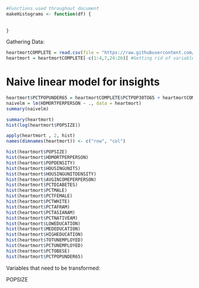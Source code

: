 ```r
#Functions used throughout document
makeHistograms <- function(df) {
  
  
}

```

Gathering Data:
```r
heartmortCOMPLETE = read.csv(file = "https://raw.githubusercontent.com/PDBoegel/HeartMortality/master/HeartMort.csv", header = TRUE)
heartmort = heartmortCOMPLETE[-c(1:4,7,24:26)] #Getting rid of variables for metadata and other dependent variable
```

# Naive linear model for insights

```r
heartmort$PCTPOPUNDER65 = heartmortCOMPLETE$PCTPOP30TO65 + heartmortCOMPLETE$PCTPOPUNDER30
naivelm = lm(HDMORTPERPERSON ~ ., data = heartmort)
summary(naivelm)
```

```r
summary(heartmort)
hist(log(heartmort$POPSIZE))

apply(heartmort , 2, hist)
names(dimnames(heartmort)) <- c("row", "col")
```


```r
hist(heartmort$POPSIZE)
hist(heartmort$HDMORTPERPERSON)
hist(heartmort$POPDENSITY)
hist(heartmort$HOUSINGUNITS)
hist(heartmort$HOUSINGUNITDENSITY)
hist(heartmort$AVGINCOMEPERPERSON)
hist(heartmort$PCTDIABETES)
hist(heartmort$PCTMALE)
hist(heartmort$PCTFEMALE)
hist(heartmort$PCTWHITE)
hist(heartmort$PCTAFRAM)
hist(heartmort$PCTASIANAM)
hist(heartmort$PCTNATIVEAM)
hist(heartmort$LOWEDUCATION)
hist(heartmort$MEDEDUCATION)
hist(heartmort$HIGHEDUCATION)
hist(heartmort$TOTUNEMPLOYED)
hist(heartmort$PCTUNEMPLOYED)
hist(heartmort$PCTOBESE)
hist(heartmort$PCTPOPUNDER65)
```
Variables that need to be transformed:

POPSIZE




